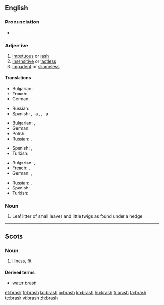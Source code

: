 ==English==

===Pronunciation===
* {{rhymes|æʃ}}

===Adjective===
{{en-adj|brash|er|more}}

# [[impetuous]] or [[rash]]
# [[insensitive]] or [[tactless]]
# [[impudent]] or [[shameless]]

====Translations====
{{trans-top|impetuous or rash}}
* Bulgarian: {{t|bg|стремителен}}
* French: {{t|fr|gonflé}} {{qualifier|familiar}}
* German: {{t+|de|ungestüm}}
{{trans-mid}}
* Russian: {{t+|ru|стремительный}}
* Spanish: {{t+|es|irreflexivo|m}}, -a {{f}}, {{t+|es|precipitado|m}}, -a {{f}}
{{trans-bottom}}

{{trans-top|insensitive or tactless}}
* Bulgarian: {{t|bg|необмислен}},  {{t|bg|нетактичен}}
* German: {{t-|de|taktlos}}
* Polish: {{t|pl|nietaktowny}}
* Russian: {{t+|ru|нечувствительный}}, {{t+|ru|бестактный}}
{{trans-mid}}
* Spanish: {{t-|es|tosco|m}}, {{t+|es|tosca|f}}
* Turkish: {{t|tr|utanmadan}}
{{trans-bottom}}

{{trans-top|impudent or shameless}}
* Bulgarian: {{t|bg|нахален}},  {{t|bg|безсрамен}}
* French: {{t|fr|culotté}} {{qualifier|familiar}}, {{t|fr|gonflé}} {{qualifier|familiar}}
* German: {{t-|de|ungezogen}},  {{t+|de|dreist}}
{{trans-mid}}
* Russian: {{t+|ru|нахальный}}, {{t+|ru|бесстыдный}}
* Spanish: {{t-|es|imprudente|m|f}}
* Turkish: {{t|tr|terbiyesiz}}
{{trans-bottom}}

===Noun===
{{en-noun|-}}

# Leaf litter of small leaves and little twigs as found under a hedge.

----

==Scots==

===Noun===
{{sco-noun|es}}

# [[illness]], [[fit]]

====Derived terms====
* [[water brash]]

[[et:brash]]
[[fr:brash]]
[[ko:brash]]
[[io:brash]]
[[kn:brash]]
[[hu:brash]]
[[fi:brash]]
[[ta:brash]]
[[te:brash]]
[[vi:brash]]
[[zh:brash]]